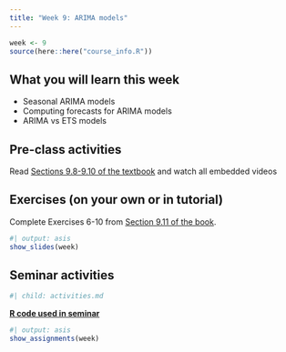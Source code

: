 ```yaml
---
title: "Week 9: ARIMA models"
---
```


```r
week <- 9
source(here::here("course_info.R"))
```

## What you will learn this week

* Seasonal ARIMA models
* Computing forecasts for ARIMA models
* ARIMA vs ETS models

## Pre-class activities

Read [Sections 9.8-9.10 of the textbook](https://otexts.com/fpp3/arima.html) and watch all embedded videos


## Exercises (on your own or in tutorial)

Complete Exercises 6-10 from [Section 9.11 of the book](https://otexts.com/fpp3/arima-exercises.html).

```r
#| output: asis
show_slides(week)
```

## Seminar activities

```r
#| child: activities.md
```

[**R code used in seminar**](seminar_code.R)

```r
#| output: asis
show_assignments(week)
```
